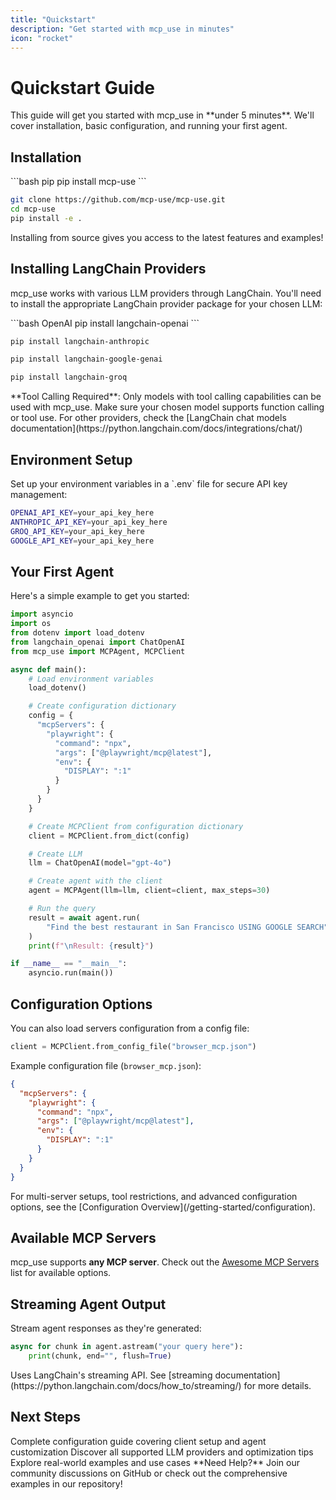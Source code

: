 ```yaml
---
title: "Quickstart"
description: "Get started with mcp_use in minutes"
icon: "rocket"
---
```


# Quickstart Guide

<Info>
This guide will get you started with mcp_use in **under 5 minutes**. We'll cover installation, basic configuration, and running your first agent.
</Info>

## Installation

<CodeGroup>
  ```bash pip
  pip install mcp-use
  ```

  ```bash from source
  git clone https://github.com/mcp-use/mcp-use.git
  cd mcp-use
  pip install -e .
  ```
</CodeGroup>

<Tip>
Installing from source gives you access to the latest features and examples!
</Tip>

## Installing LangChain Providers

mcp_use works with various LLM providers through LangChain. You'll need to install the appropriate LangChain provider package for your chosen LLM:

<CodeGroup>
  ```bash OpenAI
  pip install langchain-openai
  ```

  ```bash Anthropic
  pip install langchain-anthropic
  ```

  ```bash Google
  pip install langchain-google-genai
  ```

  ```bash Groq
  pip install langchain-groq
  ```
</CodeGroup>

<Warning>
**Tool Calling Required**: Only models with tool calling capabilities can be used with mcp_use. Make sure your chosen model supports function calling or tool use.
</Warning>

<Tip>
For other providers, check the [LangChain chat models documentation](https://python.langchain.com/docs/integrations/chat/)
</Tip>

## Environment Setup

<Note>
Set up your environment variables in a `.env` file for secure API key management:
</Note>

```bash .env
OPENAI_API_KEY=your_api_key_here
ANTHROPIC_API_KEY=your_api_key_here
GROQ_API_KEY=your_api_key_here
GOOGLE_API_KEY=your_api_key_here
```

## Your First Agent

Here's a simple example to get you started:

```python
import asyncio
import os
from dotenv import load_dotenv
from langchain_openai import ChatOpenAI
from mcp_use import MCPAgent, MCPClient

async def main():
    # Load environment variables
    load_dotenv()

    # Create configuration dictionary
    config = {
      "mcpServers": {
        "playwright": {
          "command": "npx",
          "args": ["@playwright/mcp@latest"],
          "env": {
            "DISPLAY": ":1"
          }
        }
      }
    }

    # Create MCPClient from configuration dictionary
    client = MCPClient.from_dict(config)

    # Create LLM
    llm = ChatOpenAI(model="gpt-4o")

    # Create agent with the client
    agent = MCPAgent(llm=llm, client=client, max_steps=30)

    # Run the query
    result = await agent.run(
        "Find the best restaurant in San Francisco USING GOOGLE SEARCH",
    )
    print(f"\nResult: {result}")

if __name__ == "__main__":
    asyncio.run(main())
```

## Configuration Options

You can also load servers configuration from a config file:

```python
client = MCPClient.from_config_file("browser_mcp.json")
```

Example configuration file (`browser_mcp.json`):

```json
{
  "mcpServers": {
    "playwright": {
      "command": "npx",
      "args": ["@playwright/mcp@latest"],
      "env": {
        "DISPLAY": ":1"
      }
    }
  }
}
```

<Tip>
For multi-server setups, tool restrictions, and advanced configuration options, see the [Configuration Overview](/getting-started/configuration).
</Tip>


## Available MCP Servers

mcp_use supports **any MCP server**. Check out the [Awesome MCP Servers](https://github.com/punkpeye/awesome-mcp-servers) list for available options.

## Streaming Agent Output

Stream agent responses as they're generated:

```python
async for chunk in agent.astream("your query here"):
    print(chunk, end="", flush=True)
```

<Tip>
Uses LangChain's streaming API. See [streaming documentation](https://python.langchain.com/docs/how_to/streaming/) for more details.
</Tip>


## Next Steps

<CardGroup cols={3}>
  <Card title="Configuration" icon="gear" href="/getting-started/configuration">
    Complete configuration guide covering client setup and agent customization
  </Card>
  <Card title="LLM Integration" icon="brain" href="/agent/llm-integration">
    Discover all supported LLM providers and optimization tips
  </Card>
  <Card title="Examples" icon="code" href="https://github.com/mcp-use/mcp-use/tree/main/examples">
    Explore real-world examples and use cases
  </Card>
</CardGroup>

<Tip>
**Need Help?** Join our community discussions on GitHub or check out the comprehensive examples in our repository!
</Tip>
